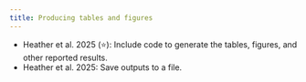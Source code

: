 ```yaml
---
title: Producing tables and figures
---
```


:::{.guidelines}
* Heather et al. 2025 (⭐): Include code to generate the tables, figures, and other reported results. 
* Heather et al. 2025: Save outputs to a file.
:::
